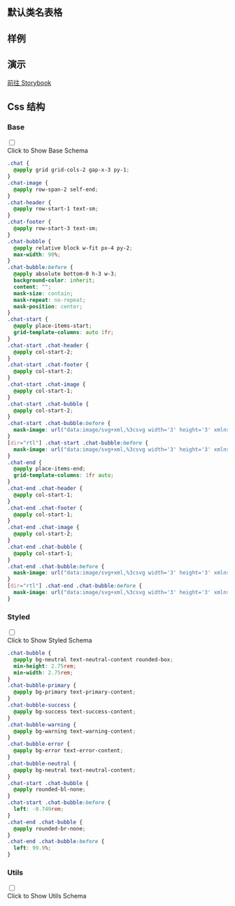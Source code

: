 

## 默认类名表格
  
<CssTable name="chat" />
  
## 样例
  
<Demo></Demo>

## 演示
  
[前往 Storybook](https://story.ui.icebreaker.top/?path=/docs/data-display-chat--docs)
  
## Css 结构


### Base

<div className="collapse">
<input type="checkbox" /> 
<div class="collapse-title px-0">
<span class="btn">Click to Show Base Schema</span>
</div>
<div class="collapse-content"> 

```css
.chat {
  @apply grid grid-cols-2 gap-x-3 py-1;
}
.chat-image {
  @apply row-span-2 self-end;
}
.chat-header {
  @apply row-start-1 text-sm;
}
.chat-footer {
  @apply row-start-3 text-sm;
}
.chat-bubble {
  @apply relative block w-fit px-4 py-2;
  max-width: 90%;
}
.chat-bubble:before {
  @apply absolute bottom-0 h-3 w-3;
  background-color: inherit;
  content: "";
  mask-size: contain;
  mask-repeat: no-repeat;
  mask-position: center;
}
.chat-start {
  @apply place-items-start;
  grid-template-columns: auto 1fr;
}
.chat-start .chat-header {
  @apply col-start-2;
}
.chat-start .chat-footer {
  @apply col-start-2;
}
.chat-start .chat-image {
  @apply col-start-1;
}
.chat-start .chat-bubble {
  @apply col-start-2;
}
.chat-start .chat-bubble:before {
  mask-image: url("data:image/svg+xml,%3csvg width='3' height='3' xmlns='http://www.w3.org/2000/svg'%3e%3cpath fill='black' d='m 0 3 L 3 3 L 3 0 C 3 1 1 3 0 3'/%3e%3c/svg%3e");
}
[dir="rtl"] .chat-start .chat-bubble:before {
  mask-image: url("data:image/svg+xml,%3csvg width='3' height='3' xmlns='http://www.w3.org/2000/svg'%3e%3cpath fill='black' d='m 0 3 L 1 3 L 3 3 C 2 3 0 1 0 0'/%3e%3c/svg%3e");
}
.chat-end {
  @apply place-items-end;
  grid-template-columns: 1fr auto;
}
.chat-end .chat-header {
  @apply col-start-1;
}
.chat-end .chat-footer {
  @apply col-start-1;
}
.chat-end .chat-image {
  @apply col-start-2;
}
.chat-end .chat-bubble {
  @apply col-start-1;
}
.chat-end .chat-bubble:before {
  mask-image: url("data:image/svg+xml,%3csvg width='3' height='3' xmlns='http://www.w3.org/2000/svg'%3e%3cpath fill='black' d='m 0 3 L 1 3 L 3 3 C 2 3 0 1 0 0'/%3e%3c/svg%3e");
}
[dir="rtl"] .chat-end .chat-bubble:before {
  mask-image: url("data:image/svg+xml,%3csvg width='3' height='3' xmlns='http://www.w3.org/2000/svg'%3e%3cpath fill='black' d='m 0 3 L 3 3 L 3 0 C 3 1 1 3 0 3'/%3e%3c/svg%3e");
}

```

</div>
</div>



### Styled

<div className="collapse">
<input type="checkbox" /> 
<div class="collapse-title px-0">
<span class="btn">Click to Show Styled Schema</span>
</div>
<div class="collapse-content"> 

```css
.chat-bubble {
  @apply bg-neutral text-neutral-content rounded-box;
  min-height: 2.75rem;
  min-width: 2.75rem;
}
.chat-bubble-primary {
  @apply bg-primary text-primary-content;
}
.chat-bubble-success {
  @apply bg-success text-success-content;
}
.chat-bubble-warning {
  @apply bg-warning text-warning-content;
}
.chat-bubble-error {
  @apply bg-error text-error-content;
}
.chat-bubble-neutral {
  @apply bg-neutral text-neutral-content;
}
.chat-start .chat-bubble {
  @apply rounded-bl-none;
}
.chat-start .chat-bubble:before {
  left: -0.749rem;
}
.chat-end .chat-bubble {
  @apply rounded-br-none;
}
.chat-end .chat-bubble:before {
  left: 99.9%;
}

```

</div>
</div>



### Utils

<div className="collapse">
<input type="checkbox" /> 
<div class="collapse-title px-0">
<span class="btn">Click to Show Utils Schema</span>
</div>
<div class="collapse-content"> 

```css

```

</div>
</div>



